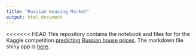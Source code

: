 ```yaml
---
title: "Russian Housing Market"
output: html_document
---
```


<<<<<<< HEAD
This repository contains the notebook and files for for the Kaggle competition [predicting Russian house prices](https://www.kaggle.com/c/sberbank-russian-housing-market#evaluation). The markdown file shiny app is [here](https://rampje.shinyapps.io/kaggle_eda/).
